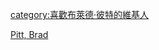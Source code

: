 {{Userbox
  |border-c = #000000
  |border-s = 1
  |id-c     = #ff69b4
  |id-s     = 12
  |id-a     = left
  |id-fc    = #000000
  |info-c   = #ff69b4
  |info-s   = 9
  |info-fc  = #FFFF
  |id       = [[File:BradPittBAR08.jpg|37px]]
  |info     = 這個用戶是'''[[布萊德·彼特|-{zh-hans:布拉德·皮特;zh-hk:畢·彼特;zh-tw:布萊德·彼特;zh-sg:布萊德·彼特}-]]'''的影迷。
}}
<includeonly>[[category:喜歡布萊德·彼特的維基人]]</includeonly>
<noinclude>[[Category:藝人用戶框模板|Pitt, Brad]]</noinclude>